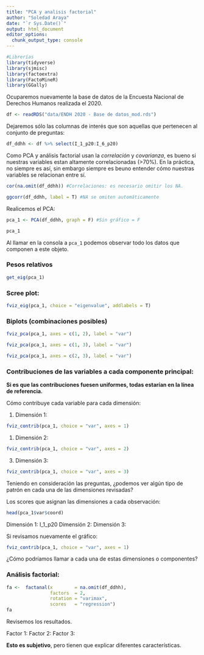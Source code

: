 ```yaml
---
title: "PCA y analisis factorial"
author: "Soledad Araya"
date: "`r Sys.Date()`"
output: html_document
editor_options: 
  chunk_output_type: console
---
```


```r
#Librerías
library(tidyverse)
library(sjmisc)
library(factoextra)
library(FactoMineR)
library(GGally)
```

Ocuparemos nuevamente la base de datos de la Encuesta Nacional de Derechos Humanos realizada el 2020.

```r
df <- readRDS("data/ENDH 2020 - Base de datos_mod.rds")
```

Dejaremos sólo las columnas de interés que son aquellas que pertenecen al conjunto de preguntas:

```r
df_ddhh <- df %>% select(I_1_p20:I_6_p20)
```

Como PCA y análisis factorial usan la *correlación* y *covarianza*, es bueno si nuestras variables estan altamente correlacionadas (>70%). En la práctica, no siempre es así, sin embargo siempre es beuno entender cómo nuestras variables se relacionan entre sí.

```r
cor(na.omit(df_ddhh)) #Correlaciones: es necesario omitir los NA. 

ggcorr(df_ddhh, label = T) #NA se omiten automáticamente
```

Realicemos el PCA:

```r
pca_1 <- PCA(df_ddhh, graph = F) #Sin gráfico = F

pca_1
```

Al llamar en la consola a `pca_1` podemos observar todo los datos que componen a este objeto.

### Pesos relativos

```r
get_eig(pca_1)
```

### Scree plot:
```r
fviz_eig(pca_1, choice = "eigenvalue", addlabels = T)
```

### Biplots (combinaciones posibles)

```r
fviz_pca(pca_1, axes = c(1, 2), label = "var")
```

```r
fviz_pca(pca_1, axes = c(1, 3), label = "var")
```

```r
fviz_pca(pca_1, axes = c(2, 3), label = "var")
```

### Contribuciones de las variables a cada componente principal:

**Si es que las contribuciones fuesen uniformes, todas estarían en la línea de referencia.**

Cómo contribuye cada variable para cada dimensión:

1. Dimensión 1:

```r
fviz_contrib(pca_1, choice = "var", axes = 1)
```

1. Dimensión 2:

```r
fviz_contrib(pca_1, choice = "var", axes = 2)
```

3. Dimensión 3:

```r
fviz_contrib(pca_1, choice = "var", axes = 3)
```

Teniendo en consideración las preguntas, ¿podemos ver algún tipo de patrón en cada una de las dimensiones revisadas?

Los scores que asignan las dimensiones a cada observación:

```r
head(pca_1$var$coord) 
```

Dimensión 1: I_1_p20
Dimensión 2: 
Dimensión 3: 

Si revisamos nuevamente el gráfico:

```r
fviz_contrib(pca_1, choice = "var", axes = 1)
```

¿Cómo podríamos llamar a cada una de estas dimensiones o componentes?



### Análisis factorial:

```r
fa <-  factanal(x        = na.omit(df_ddhh),  
                factors  = 2,
                rotation = "varimax", 
                scores   = "regression")
fa
```

Revisemos los resultados.

Factor 1: 
Factor 2: 
Factor 3: 

**Esto es subjetivo**, pero tienen que explicar diferentes características.

